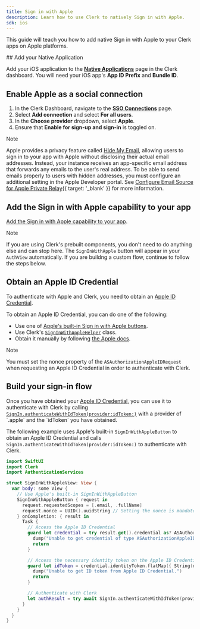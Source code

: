 ```yaml
---
title: Sign in with Apple
description: Learn how to use Clerk to natively Sign in with Apple.
sdk: ios
---
```


This guide will teach you how to add native Sign in with Apple to your Clerk apps on Apple platforms.

<Steps>
  ## Add your Native Application

  Add your iOS application to the [**Native Applications**](https://dashboard.clerk.com/last-active?path=/native-applications) page in the Clerk dashboard. You will need your iOS app's **App ID Prefix** and **Bundle ID**.

  ## Enable Apple as a social connection

  1. In the Clerk Dashboard, navigate to the [**SSO Connections**](https://dashboard.clerk.com/last-active?path=user-authentication/sso-connections) page.
  1. Select **Add connection** and select **For all users**.
  1. In the **Choose provider** dropdown, select **Apple**.
  1. Ensure that **Enable for sign-up and sign-in** is toggled on.

  > [!NOTE]
  > Apple provides a privacy feature called [Hide My Email](https://support.apple.com/en-us/HT210425#hideemail), allowing users to sign in to your app with Apple without disclosing their actual email addresses. Instead, your instance receives an app-specific email address that forwards any emails to the user's real address. To be able to send emails properly to users with hidden addresses, you must configure an additional setting in the Apple Developer portal. See [Configure Email Source for Apple Private Relay](/docs/authentication/social-connections/apple#configure-email-source-for-apple-private-relay){{ target: '_blank' }} for more information.

  ## Add the Sign in with Apple capability to your app

  [Add the Sign in with Apple capability to your app](https://developer.apple.com/documentation/xcode/configuring-sign-in-with-apple#Add-the-Sign-in-with-Apple-capability-to-your-app).

  > [!NOTE]
  > If you are using Clerk's prebuilt components, you don't need to do anything else and can stop here. The `SignInWithApple` button will appear in your `AuthView` automatically.
  > If you are buildng a custom flow, continue to follow the steps below.

  ## Obtain an Apple ID Credential

  To authenticate with Apple and Clerk, you need to obtain an [Apple ID Credential](https://developer.apple.com/documentation/authenticationservices/asauthorizationappleidcredential).

  To obtain an Apple ID Credential, you can do one of the following:

  - Use one of [Apple's built-in Sign in with Apple buttons](https://developer.apple.com/documentation/signinwithapple/displaying-sign-in-with-apple-buttons-in-your-app).
  - Use Clerk's [`SignInWithAppleHelper`](https://swiftpackageindex.com/clerk/clerk-ios/main/documentation/clerk/signinwithapplehelper) class.
  - Obtain it manually by following [the Apple docs](https://developer.apple.com/documentation/signinwithapple).

  > [!NOTE]
  > You must set the nonce property of the `ASAuthorizationAppleIDRequest` when requesting an Apple ID Credential in order to authenticate with Clerk.

  ## Build your sign-in flow

  Once you have obtained your [Apple ID Credential](https://developer.apple.com/documentation/authenticationservices/asauthorizationappleidcredential), you can use it to authenticate with Clerk by calling [`SignIn.authenticateWithIdToken(provider:idToken:)`](https://swiftpackageindex.com/clerk/clerk-ios/main/documentation/clerk/signin/authenticatewithidtoken\(provider:idtoken:\)) with a provider of `.apple` and the `idToken` you have obtained.

  The following example uses Apple's built-in `SignInWithAppleButton` to obtain an Apple ID Credential and calls `SignIn.authenticateWithIdToken(provider:idToken:)` to authenticate with Clerk.

  ```swift {{ filename: 'SignInWithAppleView.swift' }}
  import SwiftUI
  import Clerk
  import AuthenticationServices

  struct SignInWithAppleView: View {
    var body: some View {
      // Use Apple's built-in SignInWithAppleButton
      SignInWithAppleButton { request in
        request.requestedScopes = [.email, .fullName]
        request.nonce = UUID().uuidString // Setting the nonce is mandatory
      } onCompletion: { result in
        Task {
          // Access the Apple ID Credential
          guard let credential = try result.get().credential as? ASAuthorizationAppleIDCredential else {
            dump("Unable to get credential of type ASAuthorizationAppleIDCredential")
            return
          }

          // Access the necessary identity token on the Apple ID Credential
          guard let idToken = credential.identityToken.flatMap({ String(data: $0, encoding: .utf8) }) else {
            dump("Unable to get ID token from Apple ID Credential.")
            return
          }

          // Authenticate with Clerk
          let authResult = try await SignIn.authenticateWithIdToken(provider: .apple, idToken: idToken)
        }
      }
    }
  }
  ```
</Steps>
